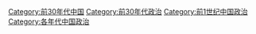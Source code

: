 [[Category:前30年代中国|Category:前30年代中国]]
[[Category:前30年代政治|Category:前30年代政治]]
[[Category:前1世纪中国政治|Category:前1世纪中国政治]]
[[Category:各年代中国政治|Category:各年代中国政治]]
